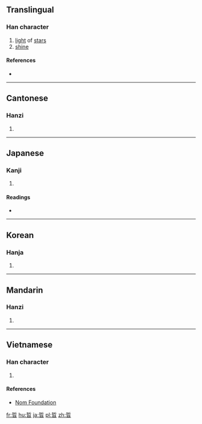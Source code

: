{{also|晰}}
==Translingual==

===Han character===
{{Han char|rn=72|rad=日|as=07|sn=11|four=52602|canj=QLA|ids=⿱折日}}

# [[light]] of [[star]]s
# [[shine]]

====References====
* {{Han ref|kx=0496.030|dkj=13953|dj=0862.080|hdz=21510.080|uh=6662|ud=26210|bh=D5AE|bd=54702}}

----

==Cantonese==

===Hanzi===
{{yue-hanzi|jyut=[[sik1]], [[zai3]]|y=sik1, jai3}}

# {{defn|lang=yue|sort=日07}}

----

==Japanese==

===Kanji===
{{ja-kanji|grade=|rs=日07}}

# {{defn|lang=ja|sort=日07}}

====Readings====
* {{ja-readings|on=[[せつ]] (setsu), [[せい]] (sei)|kun=[[あきらか]] (akiraka)}}

----

==Korean==

===Hanja===
{{ko-hanja|hangeul=[[절]], [[제]]|eumhun=|rv=jeol, je|mr=chŏl, che|y=cel, cey}}

# {{defn|lang=ko|sort=日07}}

----

==Mandarin==

===Hanzi===
{{cmn-hanzi|pin=[[zhé]] ([[zhe2]])|wg=che<sup>2</sup>}}

# {{defn|lang=cmn|sort=日07}}

----

==Vietnamese==

===Han character===
{{vi-readings|rs=日07|hanviet=triết}}

# {{defn|lang=vi|sort=日07}}

====References====
* [http://nomfoundation.org/common/nom_details.php?codepoint=6662 Nom Foundation]

[[fr:晢]]
[[hu:晢]]
[[ja:晢]]
[[pl:晢]]
[[zh:晢]]